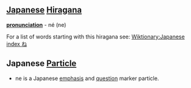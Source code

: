 == [[Japanese]] [[Hiragana]] ==
'''[[pronunciation]]''' - né (ne)

For a list of words starting with this hiragana see: [[Wiktionary:Japanese index ね]]

== Japanese [[Particle]] ==

*ne is a Japanese [[emphasis]] and [[question]] marker particle.